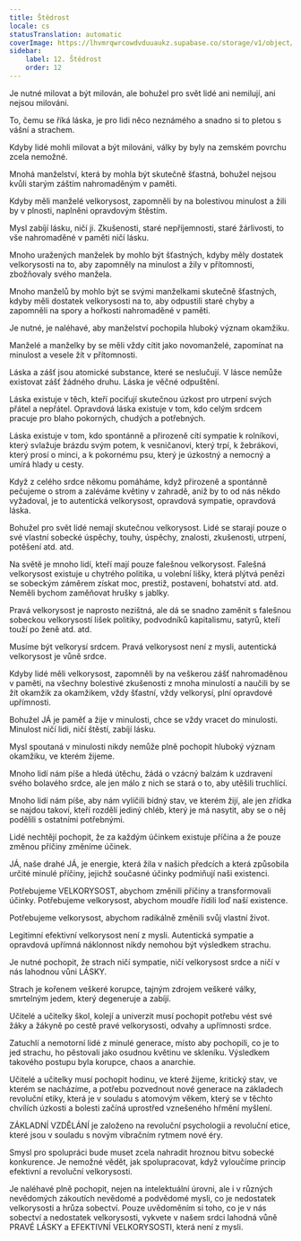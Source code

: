 ```yaml
---
title: Štědrost
locale: cs
statusTranslation: automatic
coverImage: https://lhvmrqwrcowdvduuaukz.supabase.co/storage/v1/object/public/strapi-uploads/small_cover-educacion-fundamental.webp-2d51a7828a2b1309555be27f7e2a61a0.webp
sidebar:
    label: 12. Štědrost
    order: 12
---
```

Je nutné milovat a být milován, ale bohužel pro svět lidé ani nemilují, ani nejsou milováni.

To, čemu se říká láska, je pro lidi něco neznámého a snadno si to pletou s vášní a strachem.

Kdyby lidé mohli milovat a být milováni, války by byly na zemském povrchu zcela nemožné.

Mnohá manželství, která by mohla být skutečně šťastná, bohužel nejsou kvůli starým záštím nahromaděným v paměti.

Kdyby měli manželé velkorysost, zapomněli by na bolestivou minulost a žili by v plnosti, naplněni opravdovým štěstím.

Mysl zabíjí lásku, ničí ji. Zkušenosti, staré nepříjemnosti, staré žárlivosti, to vše nahromaděné v paměti ničí lásku.

Mnoho uražených manželek by mohlo být šťastných, kdyby měly dostatek velkorysosti na to, aby zapomněly na minulost a žily v přítomnosti, zbožňovaly svého manžela.

Mnoho manželů by mohlo být se svými manželkami skutečně šťastných, kdyby měli dostatek velkorysosti na to, aby odpustili staré chyby a zapomněli na spory a hořkosti nahromaděné v paměti.

Je nutné, je naléhavé, aby manželství pochopila hluboký význam okamžiku.

Manželé a manželky by se měli vždy cítit jako novomanželé, zapomínat na minulost a vesele žít v přítomnosti.

Láska a zášť jsou atomické substance, které se neslučují. V lásce nemůže existovat zášť žádného druhu. Láska je věčné odpuštění.

Láska existuje v těch, kteří pociťují skutečnou úzkost pro utrpení svých přátel a nepřátel. Opravdová láska existuje v tom, kdo celým srdcem pracuje pro blaho pokorných, chudých a potřebných.

Láska existuje v tom, kdo spontánně a přirozeně cítí sympatie k rolníkovi, který svlažuje brázdu svým potem, k vesničanovi, který trpí, k žebrákovi, který prosí o minci, a k pokornému psu, který je úzkostný a nemocný a umírá hlady u cesty.

Když z celého srdce někomu pomáháme, když přirozeně a spontánně pečujeme o strom a zaléváme květiny v zahradě, aniž by to od nás někdo vyžadoval, je to autentická velkorysost, opravdová sympatie, opravdová láska.

Bohužel pro svět lidé nemají skutečnou velkorysost. Lidé se starají pouze o své vlastní sobecké úspěchy, touhy, úspěchy, znalosti, zkušenosti, utrpení, potěšení atd. atd.

Na světě je mnoho lidí, kteří mají pouze falešnou velkorysost. Falešná velkorysost existuje u chytrého politika, u volební lišky, která plýtvá penězi se sobeckým záměrem získat moc, prestiž, postavení, bohatství atd. atd. Neměli bychom zaměňovat hrušky s jablky.

Pravá velkorysost je naprosto nezištná, ale dá se snadno zaměnit s falešnou sobeckou velkorysostí lišek politiky, podvodníků kapitalismu, satyrů, kteří touží po ženě atd. atd.

Musíme být velkorysí srdcem. Pravá velkorysost není z mysli, autentická velkorysost je vůně srdce.

Kdyby lidé měli velkorysost, zapomněli by na veškerou zášť nahromaděnou v paměti, na všechny bolestivé zkušenosti z mnoha minulostí a naučili by se žít okamžik za okamžikem, vždy šťastní, vždy velkorysí, plní opravdové upřímnosti.

Bohužel JÁ je paměť a žije v minulosti, chce se vždy vracet do minulosti. Minulost ničí lidi, ničí štěstí, zabíjí lásku.

Mysl spoutaná v minulosti nikdy nemůže plně pochopit hluboký význam okamžiku, ve kterém žijeme.

Mnoho lidí nám píše a hledá útěchu, žádá o vzácný balzám k uzdravení svého bolavého srdce, ale jen málo z nich se stará o to, aby utěšili truchlící.

Mnoho lidí nám píše, aby nám vylíčili bídný stav, ve kterém žijí, ale jen zřídka se najdou takoví, kteří rozdělí jediný chléb, který je má nasytit, aby se o něj podělili s ostatními potřebnými.

Lidé nechtějí pochopit, že za každým účinkem existuje příčina a že pouze změnou příčiny změníme účinek.

JÁ, naše drahé JÁ, je energie, která žila v našich předcích a která způsobila určité minulé příčiny, jejichž současné účinky podmiňují naši existenci.

Potřebujeme VELKORYSOST, abychom změnili příčiny a transformovali účinky. Potřebujeme velkorysost, abychom moudře řídili loď naší existence.

Potřebujeme velkorysost, abychom radikálně změnili svůj vlastní život.

Legitimní efektivní velkorysost není z mysli. Autentická sympatie a opravdová upřímná náklonnost nikdy nemohou být výsledkem strachu.

Je nutné pochopit, že strach ničí sympatie, ničí velkorysost srdce a ničí v nás lahodnou vůni LÁSKY.

Strach je kořenem veškeré korupce, tajným zdrojem veškeré války, smrtelným jedem, který degeneruje a zabíjí.

Učitelé a učitelky škol, kolejí a univerzit musí pochopit potřebu vést své žáky a žákyně po cestě pravé velkorysosti, odvahy a upřímnosti srdce.

Zatuchlí a nemotorní lidé z minulé generace, místo aby pochopili, co je to jed strachu, ho pěstovali jako osudnou květinu ve skleníku. Výsledkem takového postupu byla korupce, chaos a anarchie.

Učitelé a učitelky musí pochopit hodinu, ve které žijeme, kritický stav, ve kterém se nacházíme, a potřebu pozvednout nové generace na základech revoluční etiky, která je v souladu s atomovým věkem, který se v těchto chvílích úzkosti a bolesti začíná uprostřed vznešeného hřmění myšlení.

ZÁKLADNÍ VZDĚLÁNÍ je založeno na revoluční psychologii a revoluční etice, které jsou v souladu s novým vibračním rytmem nové éry.

Smysl pro spolupráci bude muset zcela nahradit hroznou bitvu sobecké konkurence. Je nemožné vědět, jak spolupracovat, když vyloučíme princip efektivní a revoluční velkorysosti.

Je naléhavé plně pochopit, nejen na intelektuální úrovni, ale i v různých nevědomých zákoutích nevědomé a podvědomé mysli, co je nedostatek velkorysosti a hrůza sobectví. Pouze uvědoměním si toho, co je v nás sobectví a nedostatek velkorysosti, vykvete v našem srdci lahodná vůně PRAVÉ LÁSKY a EFEKTIVNÍ VELKORYSOSTI, která není z mysli.

